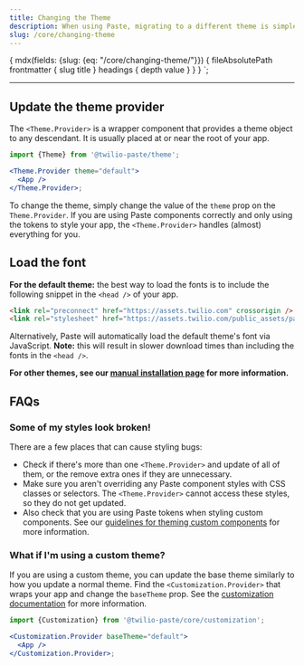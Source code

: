 ```yaml
---
title: Changing the Theme
description: When using Paste, migrating to a different theme is simple and quick.
slug: /core/changing-theme
---
```



  {
    mdx(fields: {slug: {eq: "/core/changing-theme/"}}) {
      fileAbsolutePath
      frontmatter {
        slug
        title
      }
      headings {
        depth
        value
      }
    }
  }
`;

<ComponentHeader
  name={props.pageContext.frontmatter.title}
  description={props.pageContext.frontmatter.description}
  categoryRoute={SidebarCategoryRoutes.CORE}
/>

---

 <contentwrapper>

<PageAside data={props.data.mdx} />

<content>

## Update the theme provider

The `<Theme.Provider>` is a wrapper component that provides a theme object to any descendant. It is usually placed at or near the root of your app.

```jsx
import {Theme} from '@twilio-paste/theme';

<Theme.Provider theme="default">
  <App />
</Theme.Provider>;
```

To change the theme, simply change the value of the `theme` prop on the `Theme.Provider`. If you are using Paste components correctly and only using the tokens to style your app, the `<Theme.Provider>` handles (almost) everything for you.

## Load the font

**For the default theme:** the best way to load the fonts is to include the following snippet in the `<head />` of your app.

```html
<link rel="preconnect" href="https://assets.twilio.com" crossorigin />
<link rel="stylesheet" href="https://assets.twilio.com/public_assets/paste-fonts/main-1.2.0/fonts.css" />
```

Alternatively, Paste will automatically load the default theme's font via JavaScript. **Note:** this will result in slower download times than including the fonts in the `<head />`.

**For other themes, see our [manual installation page](/getting-started/manual-installation/#how-to-load-the-right-font) for more information.**

## FAQs

### Some of my styles look broken!

There are a few places that can cause styling bugs:

- Check if there's more than one `<Theme.Provider>` and update of all of them, or the remove extra ones if they are unnecessary.
- Make sure you aren't overriding any Paste component styles with CSS classes or selectors. The `<Theme.Provider>` cannot access these styles, so they do not get updated.
- Also check that you are using Paste tokens when styling custom components. See our [guidelines for theming custom components](/tokens/theme-package/#using-tokens-in-custom-components) for more information.

### What if I'm using a custom theme?

If you are using a custom theme, you can update the base theme similarly to how you update a normal theme. Find the `<Customization.Provider>` that wraps your app and change the `baseTheme` prop. See the [customization documentation](/customization/customization-provider/) for more information.

```jsx
import {Customization} from '@twilio-paste/core/customization';

<Customization.Provider baseTheme="default">
  <App />
</Customization.Provider>;
```

</content>
</contentwrapper>
